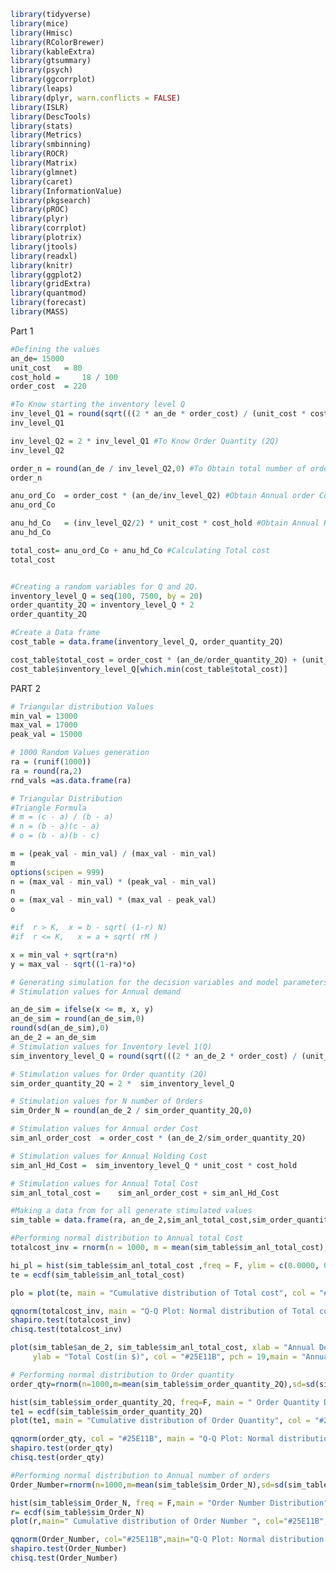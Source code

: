 
```{r message=FALSE, warning=FALSE, paged.print=FALSE, include=TRUE}
library(tidyverse)
library(mice)
library(Hmisc)
library(RColorBrewer)
library(kableExtra)
library(gtsummary)
library(psych)
library(ggcorrplot)
library(leaps)
library(dplyr, warn.conflicts = FALSE)
library(ISLR)
library(DescTools) 
library(stats)
library(Metrics)
library(smbinning)
library(ROCR)
library(Matrix)
library(glmnet)
library(caret)
library(InformationValue)
library(pkgsearch)
library(pROC)
library(plyr)
library(corrplot)
library(plotrix)
library(jtools)
library(readxl)
library(knitr)
library(ggplot2)
library(gridExtra)
library(quantmod)
library(forecast)
library(MASS)
```

Part 1
```{r}
#Defining the values 
an_de= 15000
unit_cost	= 80
cost_hold = 	18 / 100
order_cost	= 220
```

```{r}
#To Know starting the inventory level Q
inv_level_Q1 = round(sqrt(((2 * an_de * order_cost) / (unit_cost * cost_hold))),0)
inv_level_Q1

inv_level_Q2 = 2 * inv_level_Q1 #To Know Order Quantity (2Q)
inv_level_Q2

order_n = round(an_de / inv_level_Q2,0) #To Obtain total number of order
order_n

anu_ord_Co	= order_cost * (an_de/inv_level_Q2) #Obtain Annual order Cost
anu_ord_Co

anu_hd_Co	= (inv_level_Q2/2) * unit_cost * cost_hold #Obtain Annual Holding Cost
anu_hd_Co

total_cost=	anu_ord_Co + anu_hd_Co #Calculating Total cost 
total_cost


#Creating a random variables for Q and 2Q.
inventory_level_Q = seq(100, 7500, by = 20)
order_quantity_2Q = inventory_level_Q * 2
order_quantity_2Q
```

```{r}
#Create a Data frame
cost_table = data.frame(inventory_level_Q, order_quantity_2Q)

cost_table$total_cost = order_cost * (an_de/order_quantity_2Q) + (unit_cost * cost_hold * inventory_level_Q)
cost_table$inventory_level_Q[which.min(cost_table$total_cost)]
```

PART 2
```{r}
# Triangular distribution Values
min_val = 13000
max_val = 17000
peak_val = 15000
```

```{r}
# 1000 Random Values generation 
ra = (runif(1000))
ra = round(ra,2)
rnd_vals =as.data.frame(ra)
```

```{r}
# Triangular Distribution 
#Triangle Formula
# m = (c - a) / (b - a)
# n = (b - a)(c - a)
# o = (b - a)(b - c)

m = (peak_val - min_val) / (max_val - min_val)
m
options(scipen = 999)
n = (max_val - min_val) * (peak_val - min_val)
n
o = (max_val - min_val) * (max_val - peak_val)
o

#if  r > K,  x = b - sqrt( (1-r) N)	
#if  r <= K,   x = a + sqrt( rM )		

x = min_val + sqrt(ra*n)
y = max_val - sqrt((1-ra)*o)

```

```{r}
# Generating simulation for the decision variables and model parameters
# Stimulation values for Annual demand 

an_de_sim = ifelse(x <= m, x, y)
an_de_sim = round(an_de_sim,0)
round(sd(an_de_sim),0)
an_de_2 = an_de_sim
# Stimulation values for Inventory level 1(Q)
sim_inventory_level_Q = round(sqrt(((2 * an_de_2 * order_cost) / (unit_cost * cost_hold))),0)

# Stimulation values for Order quantity (2Q)
sim_order_quantity_2Q = 2 *  sim_inventory_level_Q

# Stimulation values for N number of Orders
sim_Order_N = round(an_de_2 / sim_order_quantity_2Q,0)

# Stimulation values for Annual order Cost
sim_anl_order_cost	= order_cost * (an_de_2/sim_order_quantity_2Q)

# Stimulation values for Annual Holding Cost
sim_anl_Hd_Cost	=  sim_inventory_level_Q * unit_cost * cost_hold

# Stimulation values for Annual Total Cost
sim_anl_total_cost =	sim_anl_order_cost + sim_anl_Hd_Cost

#Making a data from for all generate stimulated values
sim_table = data.frame(ra, an_de_2,sim_anl_total_cost,sim_order_quantity_2Q,sim_Order_N)
```

```{r}
#Performing normal distribution to Annual total Cost
totalcost_inv = rnorm(n = 1000, m = mean(sim_table$sim_anl_total_cost), sd = sd(sim_table$sim_anl_total_cost))

hi_pl = hist(sim_table$sim_anl_total_cost ,freq = F, ylim = c(0.0000, 0.0020), main = " Annual Total cost Distribution", col = "#25E11B", xlab = " Total Cost", ylab = " Density", breaks = 20) 
te = ecdf(sim_table$sim_anl_total_cost)

plo = plot(te, main = "Cumulative distribution of Total cost", col = "#25E11B", xlab = "Total Cost", ylab = "Cumulative distribution")

qqnorm(totalcost_inv, main = "Q-Q Plot: Normal distribution of Total cost", col = "#25E11B", pch = 19)  
shapiro.test(totalcost_inv)
chisq.test(totalcost_inv)

plot(sim_table$an_de_2, sim_table$sim_anl_total_cost, xlab = "Annual Demand (in units)", 
     ylab = "Total Cost(in $)", col = "#25E11B", pch = 19,main = "Annual Demand VS Total cost") 
```

```{r}
# Performing normal distribution to Order quantity
order_qty=rnorm(n=1000,m=mean(sim_table$sim_order_quantity_2Q),sd=sd(sim_table$sim_order_quantity_2Q))

hist(sim_table$sim_order_quantity_2Q, freq=F, main = " Order Quantity Distribution", col = "#25E11B", xlab = "Order Quantity (2Q)", ylab = "Density", breaks = 20, ylim = c(0.000, 0.020)) 
te1 = ecdf(sim_table$sim_order_quantity_2Q)
plot(te1, main = "Cumulative distribution of Order Quantity", col = "#25E11B", xlab = "Order Quantity", ylab = "Cumulative distribution")

qqnorm(order_qty, col = "#25E11B", main = "Q-Q Plot: Normal distribution of Order Quantity", pch = 19)  
shapiro.test(order_qty)
chisq.test(order_qty)
```

```{r}
#Performing normal distribution to Annual number of orders
Order_Number=rnorm(n=1000,m=mean(sim_table$sim_Order_N),sd=sd(sim_table$sim_Order_N))

hist(sim_table$sim_Order_N, freq = F,main = "Order Number Distribution", col              ="#25E11B", xlab=" Order Number ", ylab= " Density",breaks=20, ylim=c(1, 20)) 
r= ecdf(sim_table$sim_Order_N)
plot(r,main=" Cumulative distribution of Order Number ", col="#25E11B", xlab=" Order Number", ylab= " Cumulative distribution")

qqnorm(Order_Number, col="#25E11B",main="Q-Q Plot: Normal distribution of Order Number ", pch= 19)  
shapiro.test(Order_Number)
chisq.test(Order_Number)
```

